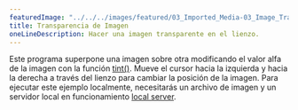 ---
featuredImage: "../../../images/featured/03_Imported_Media-03_Image_Transparency-thumbnail.png"
title: Transparencia de Imagen
oneLineDescription: Hacer una imagen transparente en el lienzo.
---

Este programa superpone una imagen sobre otra modificando el
valor alfa de la imagen con la función
<a href="https://p5js.org/reference/#/p5/tint" target="_blank">tint()</a>.
Mueve el cursor hacia la izquierda y hacia la derecha a través del lienzo para cambiar
la posición de la imagen. Para ejecutar este ejemplo
localmente, necesitarás un archivo de imagen y un servidor local en funcionamiento
<a href="https://github.com/processing/p5.js/wiki/Local-server">local server</a>.
